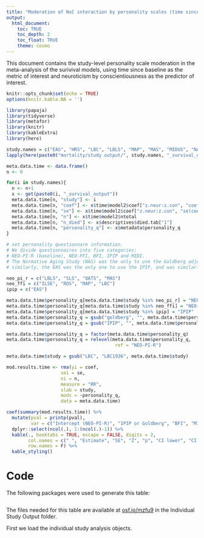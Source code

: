 ```yaml
---
title: "Moderation of NxC interaction by personality scales (time since baseline as metric)"
output: 
  html_document:
    toc: TRUE
    toc_depth: 2
    toc_float: TRUE
    theme: cosmo
---
```

This document contains the study-level personality scale moderation in the meta-analysis of the surivival models, using time since baseline as the metric of interest and neuroticism by conscientiousness as the predictor of interest.

```r
knitr::opts_chunk$set(echo = TRUE)
options(knitr.kable.NA = '')
```

```r
library(papaja)
library(tidyverse)
library(metafor)
library(knitr)
library(kableExtra)
library(here)
```

```r
study.names = c("EAS", "HRS", "LBC", "LBLS", "MAP", "MAS", "MIDUS", "NAS", "OATS", "ROS", "SLS", "WLS")
lapply(here(paste0("mortality/study output/", study.names, "_survival_output.Rdata")), load, .GlobalEnv)
```

```r
meta.data.time <- data.frame()
n <- 0

for(i in study.names){
  n <- n+1
  x <- get(paste0(i, "_survival_output"))
  meta.data.time[n, "study"] <- i
  meta.data.time[n, "coef"] <- x$time$model2$coef["z.neur:z.con", "coef"]
  meta.data.time[n, "se"] <- x$time$model2$coef["z.neur:z.con", "se(coef)"]
  meta.data.time[n, "n"] <- x$time$model2$ntotal
  meta.data.time[n, "n_died"] <- x$descriptives$died.tab["1"]
  meta.data.time[n, "personality_q"] <- x$metadata$personality_q
}

# set personality questionnare information.
# We divide questionnaires into five categories:
# NEO-PI-R (baseline), NEO-FFI, BFI, IPIP and MIDI.
# The Normative Aging Study (NAS) was the only to use the Goldberg adjectives; this study was excluded from personality moderations
# similarly, the EAS was the only one to use the IPIP, and was similarly excluded

neo_pi_r = c("LBLS", "SLS", "OATS", "MAS")
neo_ffi = c("ILSE", "ROS", "MAP", "LBC")
ipip = c("EAS")

meta.data.time$personality_q[meta.data.time$study %in% neo_pi_r] = "NEO-PI-R"
meta.data.time$personality_q[meta.data.time$study %in% neo_ffi] = "NEO-FFI"
meta.data.time$personality_q[meta.data.time$study %in% ipip] = "IPIP"
meta.data.time$personality_q = gsub("goldberg", "", meta.data.time$personality_q)
meta.data.time$personality_q = gsub("IPIP", "", meta.data.time$personality_q)

meta.data.time$personality_q = factor(meta.data.time$personality_q)
meta.data.time$personality_q = relevel(meta.data.time$personality_q,
                                        ref = "NEO-PI-R")

meta.data.time$study = gsub("LBC", "LBC1936", meta.data.time$study)

mod.results.time <- rma(yi = coef, 
                    sei = se, 
                    ni = n,  
                    measure = "RR",
                    slab = study, 
                    mods = ~personality_q,
                    data = meta.data.time)
```

```r
coef(summary(mod.results.time)) %>%
  mutate(pval = printp(pval),
         var = c("Intercept (NEO-PI-R)", "IPIP or Goldberg", "BFI", "MIDI", "NEO-FFI")) %>%
  dplyr::select(ncol(.), 1:(ncol(.)-1)) %>%
  kable(., booktabs = TRUE, escape = FALSE, digits = 2,
        col.names = c(" ", "Estimate", "SE", "Z", "p", "CI lower", "CI upper"), 
        row.names = F) %>%
  kable_styling()
```

# Code

The following packages were used to generate this table: 

```r
```

The files needed for this table are available at [osf.io/mzfu9](https://osf.io/mzfu9/) in the Individual Study Output folder.

First we load the individual study analysis objects.

```r
```


```r
```

```r
```

